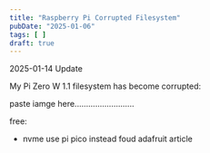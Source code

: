 ```yaml
---
title: "Raspberry Pi Corrupted Filesystem"
pubDate: "2025-01-06"
tags: [ ]
draft: true
---
```


2025-01-14 Update



My Pi Zero W 1.1 filesystem has become corrupted:

paste iamge here..........................

free:
- nvme
use pi pico instead
foud adafruit article

